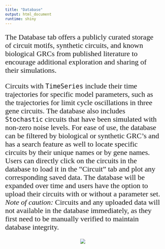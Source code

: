```yaml
---
title: "Database"
output: html_document
runtime: shiny
---
```

<style type="text/css">

h1.title {

text-align: center;
color: DarkBlue;
font-size: 38px;

}

p{

font-size: 18pt;
font-family: times, serif;
}

p1{

font-size: 14pt;
font-family: times, serif;
}

</style>

<p>
The Database tab offers a publicly curated storage of circuit motifs, synthetic circuits, and known biological GRCs from published literature to encourage additional exploration and sharing of their simulations. 
</p>

<p>
Circuits with `TimeSeries` include their time trajectories for specific model parameters, such as the trajectories for limit cycle oscillations in three gene circuits. The database also includes `Stochastic` circuits that have been simulated with non-zero noise levels. For ease of use, the database can be filtered by biological or synthetic GRC’s and has a search feature as well to locate specific circuits by their unique names or by gene names. Users can directly click on the circuits in the database to load it in the “Circuit” tab and plot any corresponding saved data.  The database will be expanded over time and users have the option to upload their circuits with or without a parameter set. *Note of caution:* Circuits and any uploaded data will not available in the database immediately, as they first need to be manually verified to maintain database integrity.
</p>


<center>

![](images/database_1.png)

</center>